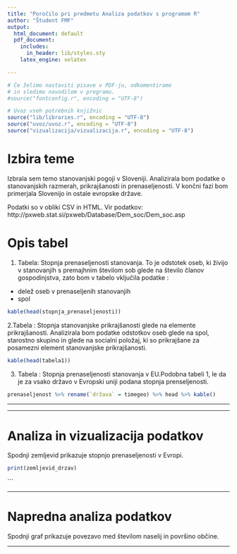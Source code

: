 ```yaml
---
title: "Poročilo pri predmetu Analiza podatkov s programom R"
author: "Študent FMF"
output:
  html_document: default
  pdf_document:
    includes:
      in_header: lib/styles.sty
    latex_engine: xelatex

---
```


```r
# Če želimo nastaviti pisave v PDF-ju, odkomentiramo
# in sledimo navodilom v programu.
#source("fontconfig.r", encoding = "UTF-8")

# Uvoz vseh potrebnih knjižnic
source("lib/libraries.r", encoding = "UTF-8")
source("uvoz/uvoz.r", encoding = "UTF-8")
source("vizualizacija/vizualizacija.r", encoding = "UTF-8")

```

# Izbira teme

Izbrala sem temo stanovanjski pogoji v Sloveniji. Analizirala bom podatke o stanovanjskih razmerah, prikrajšanosti in prenaseljenosti. V končni fazi bom primerjala Slovenijo in ostale evropske države.

Podatki so v obliki CSV in HTML. Vir podatkov: http://pxweb.stat.si/pxweb/Database/Dem_soc/Dem_soc.asp

# Opis tabel

1. Tabela: Stopnja prenaseljenosti stanovanja. To je odstotek oseb, ki živijo v stanovanjih s premajhnim številom sob glede na število članov gospodinjstva, zato bom v tabelo vključila podatke :
- delež oseb v prenaseljenih stanovanjih 
- spol


```r
kable(head(stopnja_prenaseljenosti))


```


2.Tabela : Stopnja stanovanjske prikrajšanosti glede na elemente prikrajšanosti. Analizirala bom podatke odstotkov oseb glede na spol, starostno skupino in glede na socialni položaj, ki so prikrajšane za posamezni element stanovanjske prikrajšanosti. 


```r
kable(head(tabela1))


```



3. Tabela : Stopnja prenaseljenosti stanovanja v EU.Podobna tabeli 1, le da je za vsako državo v Evropski uniji podana stopnja prenseljenosti. 


```r
prenaseljenost %>% rename(`država` = timegeo) %>% head %>% kable()

```



***


***

# Analiza in vizualizacija podatkov

Spodnji zemljevid prikazuje stopnjo prenaseljenosti v Evropi.  

```r
print(zemljevid_drzav)

```


```

***

# Napredna analiza podatkov


Spodnji graf prikazuje povezavo med številom naselij in površino občine.


***

